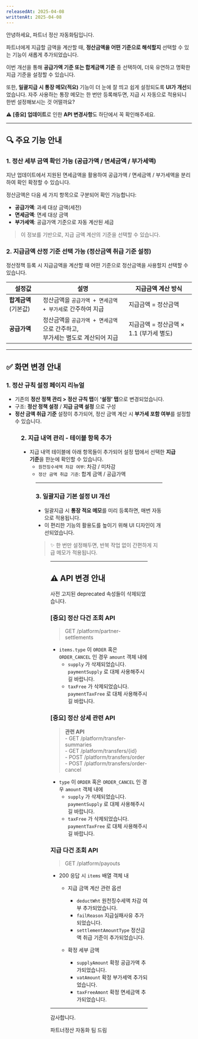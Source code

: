 ```yaml
---
releasedAt: 2025-04-08
writtenAt: 2025-04-08
---
```




안녕하세요, 파트너 정산 자동화팀입니다.

파트너에게 지급할 금액을 계산할 때, **정산금액을 어떤 기준으로 해석할지** 선택할 수 있는 기능이 새롭게 추가되었습니다.

이번 개선을 통해 **공급가액 기준 또는 합계금액 기준** 중 선택하여, 더욱 유연하고 명확한 지급 기준을 설정할 수 있습니다.

또한, **일괄지급 시 통장 메모(적요)** 기능이 더 눈에 잘 띄고 쉽게 설정되도록 **UI가 개선**되었습니다.
자주 사용하는 통장 메모는 한 번만 등록해두면, 지급 시 자동으로 적용되니 한번 설정해보시는 것 어떨까요?

⚠️ **\[중요] 업데이트**로 인한 **API 변경사항**도 하단에서 꼭 확인해주세요.

---

## 🔍 주요 기능 안내

### 1. **정산 세부 금액 확인 가능 (공급가액 / 면세금액 / 부가세액)**

지난 업데이트에서 지원된 면세금액을 활용하여 공급가액 / 면세금액 / 부가세액을 분리하여 확인 확정할 수 있습니다.

정산금액은 다음 세 가지 항목으로 구분되어 확인 가능합니다:

- **공급가액**: 과세 대상 금액(세전)
- **면세금액**: 면세 대상 금액
- **부가세액**: 공급가액 기준으로 자동 계산된 세금

> 이 정보를 기반으로, 지급 금액 계산의 기준을 선택할 수 있습니다.

### 2. **지급금액 산정 기준 선택 가능 (정산금액 취급 기준 설정)**

정산정책 등록 시 지급금액을 계산할 때 어떤 기준으로 정산금액을 사용할지 선택할 수 있습니다.

|설정값               |**설명**                                                                           |**지급금액 계산 방식**                 |
|---------------------|-----------------------------------------------------------------------------------|---------------------------------------|
|**합계금액** (기본값)|정산금액을 `공급가액 + 면세금액 + 부가세`로 간주하여 지급                          |지급금액 = 정산금액                    |
|**공급가액**         |정산금액을 `공급가액 + 면세금액`으로 간주하고, <br /> 부가세는 별도로 계산되어 지급|지급금액 = 정산금액 × 1.1 (부가세 별도)|

---

## ✅ 화면 변경 안내

### 1. 정산 규칙 **설정 페이지 리뉴얼**

- 기존의 **정산 정책 관리 > 정산 규칙 탭**이 **‘설정’ 탭**으로 변경되었습니다.
- 구조: **정산 정책 설정** / **지급 금액 설정** 으로 구성
- **정산 금액 취급 기준** 설정이 추가되어, 정산 금액 계산 시 **부가세 포함 여부**를 설정할 수 있습니다.

<Figure src={Image1} caption="" />

### 2. **지급 내역 관리 - 테이블 항목 추가**

- 지급 내역 테이블에 아래 항목들이 추가되어 설정 탭에서 선택한 **지급 기준**을 한눈에 확인할 수 있습니다.
  - `원천징수세액 차감 여부`: 차감 / 미차감
  - `정산 금액 취급 기준`: 합계 금액 / 공급가액

<Figure src={Image2} caption="" />

---

### 3. **일괄지급 기본 설정 UI 개선**

- 일괄지급 시 **통장 적요 메모**를 미리 등록하면, 매번 자동으로 적용됩니다.
- 이 편리한 기능의 활용도를 높이기 위해 UI 디자인이 개선되었습니다.

> ✨ 한 번만 설정해두면, 반복 작업 없이 간편하게 지급 메모가 적용됩니다.

<Figure src={Image3} caption="" />

---

## ⚠️ API 변경 안내

사전 고지된 deprecated 속성들이 삭제되었습니다.

### \[중요] 정산 다건 조회 API

> GET /platform/partner-settlements

- `items.type` 이 `ORDER` 혹은 `ORDER_CANCEL` 인 경우 `amount` 객체 내에
  - `supply` 가 삭제되었습니다. `paymentSupply` 로 대체 사용해주시길 바랍니다.
  - `taxFree` 가 삭제되었습니다. `paymentTaxFree` 로 대체 사용해주시길 바랍니다.

### \[중요] 정산 상세 관련 API

> **관련 API**  <br />
> \- GET /platform/transfer-summaries <br />
> \- GET /platform/transfers/\{id} <br />
> \- POST /platform/transfers/order <br />
> \- POST /platform/transfers/order-cancel

- `type` 이 `ORDER` 혹은 `ORDER_CANCEL` 인 경우 `amount` 객체 내에
  - `supply` 가 삭제되었습니다. `paymentSupply` 로 대체 사용해주시길 바랍니다.
  - `taxFree` 가 삭제되었습니다. `paymentTaxFree` 로 대체 사용해주시길 바랍니다.

### 지급 다건 조회 API

> GET /platform/payouts

- 200 응답 시  `items` 배열 객체 내
  - 지급 금액 계산 관련 옵션
    - `deductWht` 원천징수세액 차감 여부 추가되었습니다.
    - `failReason` 지급실패사유 추가되었습니다.
    - `settlementAmountType` 정산금액 취급 기준이 추가되었습니다.

  - 확정 세부 금액
    - `supplyAmount` 확정 공급가액 추가되었습니다.
    - `vatAmount` 확정 부가세액 추가되었습니다.
    - `taxFreeAmont` 확정 면세금액 추가되었습니다.

---

감사합니다.

파트너정산 자동화 팀 드림

